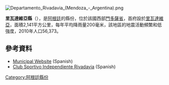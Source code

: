[[Image:Departamento_Rivadavia_(Mendoza_-_Argentina).png|right]]
{{coord|33|11|S|68|28|W|display=title}}

'''里瓦達維亞縣'''（{{lang-es|Departamento Rivadavia}}），是[[阿根廷|阿根廷]]的縣份，位於該國西部[[門多薩省|門多薩省]]，首府設於[[里瓦達維亞_(門多薩省)|里瓦達維亞]]，面積2,141平方公里，每年平均降雨量200毫米，該地區的地震活動頻繁和低強度，2010年人口56,373。

==參考資料==
*[http://www.rivadaviamendoza.gov.ar Municipal Website] (Spanish)
*[https://web.archive.org/web/20061109075315/http://leprademendoza.com.ar/ Club Sportivo Independiente Rivadavia] (Spanish)

{{Argentina-geo-stub}}
[[Category:阿根廷縣份|Category:阿根廷縣份]]
